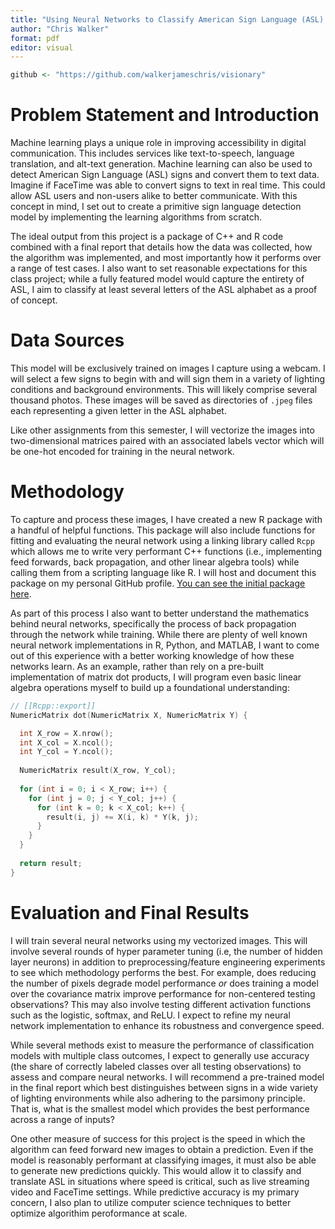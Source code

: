 ```yaml
---
title: "Using Neural Networks to Classify American Sign Language (ASL) Signs"
author: "Chris Walker"
format: pdf
editor: visual
---
```


```r
github <- "https://github.com/walkerjameschris/visionary"
```

# Problem Statement and Introduction

Machine learning plays a unique role in improving accessibility in digital communication. This includes services like text-to-speech, language translation, and alt-text generation. Machine learning can also be used to detect American Sign Language (ASL) signs and convert them to text data. Imagine if FaceTime was able to convert signs to text in real time. This could allow ASL users and non-users alike to better communicate. With this concept in mind, I set out to create a primitive sign language detection model by implementing the learning algorithms from scratch.

The ideal output from this project is a package of C++ and R code combined with a final report that details how the data was collected, how the algorithm was implemented, and most importantly how it performs over a range of test cases. I also want to set reasonable expectations for this class project; while a fully featured model would capture the entirety of ASL, I aim to classify at least several letters of the ASL alphabet as a proof of concept.

# Data Sources

This model will be exclusively trained on images I capture using a webcam. I will select a few signs to begin with and will sign them in a variety of lighting conditions and background environments. This will likely comprise several thousand photos. These images will be saved as directories of `.jpeg` files each representing a given letter in the ASL alphabet.

Like other assignments from this semester, I will vectorize the images into two-dimensional matrices paired with an associated labels vector which will be one-hot encoded for training in the neural network.

# Methodology

To capture and process these images, I have created a new R package with a handful of helpful functions. This package will also include functions for fitting and evaluating the neural network using a linking library called `Rcpp` which allows me to write very performant C++ functions (i.e., implementing feed forwards, back propagation, and other linear algebra tools) while calling them from a scripting language like R. I will host and document this package on my personal GitHub profile. [You can see the initial package here](%60r%20github%60).

As part of this process I also want to better understand the mathematics behind neural networks, specifically the process of back propagation through the network while training. While there are plenty of well known neural network implementations in R, Python, and MATLAB, I want to come out of this experience with a better working knowledge of how these networks learn. As an example, rather than rely on a pre-built implementation of matrix dot products, I will program even basic linear algebra operations myself to build up a foundational understanding:

``` cpp
// [[Rcpp::export]]
NumericMatrix dot(NumericMatrix X, NumericMatrix Y) {

  int X_row = X.nrow();
  int X_col = X.ncol();
  int Y_col = Y.ncol();
  
  NumericMatrix result(X_row, Y_col);
  
  for (int i = 0; i < X_row; i++) {
    for (int j = 0; j < Y_col; j++) {
      for (int k = 0; k < X_col; k++) {
        result(i, j) += X(i, k) * Y(k, j);
      }
    }
  }
  
  return result;
}
```

# Evaluation and Final Results

I will train several neural networks using my vectorized images. This will involve several rounds of hyper parameter tuning (i.e, the number of hidden layer neurons) in addition to preprocessing/feature engineering experiments to see which methodology performs the best. For example, does reducing the number of pixels degrade model performance *or* does training a model over the covariance matrix improve performance for non-centered testing observations? This may also involve testing different activation functions such as the logistic, softmax, and ReLU. I expect to refine my neural network implementation to enhance its robustness and convergence speed.

While several methods exist to measure the performance of classification models with multiple class outcomes, I expect to generally use accuracy (the share of correctly labeled classes over all testing observations) to assess and compare neural networks. I will recommend a pre-trained model in the final report which best distinguishes between signs in a wide variety of lighting environments while also adhering to the parsimony principle. That is, what is the smallest model which provides the best performance across a range of inputs?

One other measure of success for this project is the speed in which the algorithm can feed forward new images to obtain a prediction. Even if the model is reasonably performant at classifying images, it must also be able to generate new predictions quickly. This would allow it to classify and translate ASL in situations where speed is critical, such as live streaming video and FaceTime settings. While predictive accuracy is my primary concern, I also plan to utilize computer science techniques to better optimize algorithim peroformance at scale.


